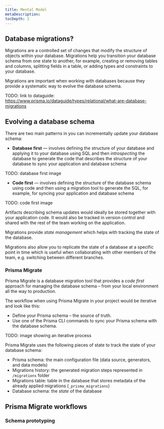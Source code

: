 ```yaml
---
title: Mental Model
metaDescription:
tocDepth: 2
---
```


## Database migrations?

Migrations are a controlled set of changes that modify the structure of objects within your database. Migrations help you transition your database schema from one state to another, for example, creating or removing tables and columns, splitting fields in a table, or adding types and constraints to your database.

Migrations are important when working with databases because they provide a systematic way to evolve the database schema.

TODO: link to dataguide: https://www.prisma.io/dataguide/types/relational/what-are-database-migrations

## Evolving a database schema

There are two main patterns in you can incrementally update your database schema:

- **Database first** — involves defining the structure of your database and applying it to your database using SQL and then _introspecting_ the database to generate the code that describes the structure of your database to sync your application and database schema

TODO: database first image

- **Code first** — involves defining the structure of the database schema using code and then using a migration tool to generate the SQL, for example, for syncing your application and database schema

TODO: code first image

Artifacts describing schema updates would ideally be stored together with your application code. It would also be tracked in version control and shared with the rest of the team working on the application.

Migrations provide _state management_ which helps with tracking the state of the database.

Migrations also allow you to replicate the state of a database at a specific point in time which is useful when collaborating with other members of the team, e.g. switching between different branches.

### Prisma Migrate

Prisma Migrate is a database migration tool that provides a _code first_ approach for managing the database schema – from your local environment all the way to production.

The workflow when using Prisma Migrate in your project would be iterative and look like this:

- Define your Prisma schema – the source of truth.
- Use one of the Prisma CLI commands to sync your Prisma schema with the database schema.

TODO: image showing an iterative process

Prisma Migrate uses the following pieces of state to track the state of your database schema:

- Prisma schema: the main configuration file (data source, generators, and data models)
- Migrations history: the generated migration steps represented in `/migrations` folder
- Migrations table: table in the database that stores metadata of the already applied migrations (`_prisma_migrations`)
- Database schema: the _state_ of the database

## Prisma Migrate workflows

### Schema prototyping
